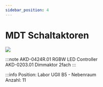 ```yaml
---
sidebar_position: 4
---
```


# MDT Schaltaktoren

[![](/image/Labore/B4/Laborplatten/MusterET/knx_mdt_rgb_dimmer_min.webp)](/image/Labore/B4/Laborplatten/MusterET/knx_mdt_rgb_dimmer.webp)


:::note
AKD-0424R.01 	RGBW LED Controller\
AKD-0203.01 	Dimmaktor 2fach 
:::

:::info
Position:   Labor UGII B5 - Nebenraum\
Anzahl:     11